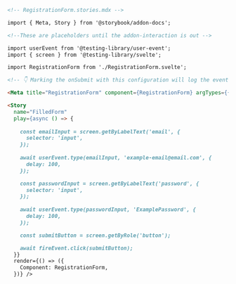 ```md
<!-- RegistrationForm.stories.mdx -->

import { Meta, Story } from '@storybook/addon-docs';

<!--These are placeholders until the addon-interaction is out -->

import userEvent from '@testing-library/user-event';
import { screen } from '@testing-library/svelte';

import RegistrationForm from './RegistrationForm.svelte';

<!-- 👇 Marking the onSubmit with this configuration will log the event in the Actions panel-->

<Meta title="RegistrationForm" component={RegistrationForm} argTypes={{ onSubmit: { action: true }}/>

<Story
  name="FilledForm"
  play={async () => {
    
    const emailInput = screen.getByLabelText('email', {
      selector: 'input',
    });
   
    await userEvent.type(emailInput, 'example-email@email.com', {
      delay: 100,
    });

    const passwordInput = screen.getByLabelText('password', {
      selector: 'input',
    });
    
    await userEvent.type(passwordInput, 'ExamplePassword', {
      delay: 100,
    });

    const submitButton = screen.getByRole('button');

    await fireEvent.click(submitButton);
  }}
  render={() => ({
    Component: RegistrationForm,
  })} />
```
